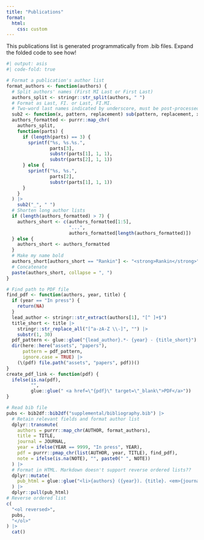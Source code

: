```yaml
---
title: "Publications"
format:
  html: 
    css: custom
---
```


This publications list is generated programmatically from .bib files. Expand the folded code to see how!

```r
#| output: asis
#| code-fold: true

# Format a publication's author list
format_authors <- function(authors) {
  # Split authors' names (First MI Last or First Last)
  authors_split <- stringr::str_split(authors, " ")
  # Format as Last, FI. or Last, FI.MI.
  # Two-word last names indicated by underscore, must be post-processed
  sub2 <- function(x, pattern, replacement) sub(pattern, replacement, x)
  authors_formatted <- purrr::map_chr(
    authors_split,
    function(parts) {
      if (length(parts) == 3) {
        sprintf("%s, %s.%s.", 
                parts[3], 
                substr(parts[1], 1, 1), 
                substr(parts[2], 1, 1))
      } else {
        sprintf("%s, %s.", 
                parts[2], 
                substr(parts[1], 1, 1))
      }
    }
  ) |>
    sub2("_", " ")
  # Shorten long author lists
  if (length(authors_formatted) > 7) {
    authors_short <- c(authors_formatted[1:5], 
                       "...", 
                       authors_formatted[length(authors_formatted)])
  } else {
    authors_short <- authors_formatted
  }
  # Make my name bold
  authors_short[authors_short == "Rankin"] <- "<strong>Rankin</strong>"
  # Concatenate
  paste(authors_short, collapse = ", ")
}

# Find path to PDF file
find_pdf <- function(authors, year, title) {
  if (year == "In press") {
    return(NA)
  }
  lead_author <- stringr::str_extract(authors[1], "[^ ]+$")
  title_short <- title |>
    stringr::str_replace_all("[^a-zA-Z \\-]", "") |>
    substr(1, 30)
  pdf_pattern <- glue::glue("{lead_author}.*- {year} - {title_short}")
  dir(here::here("assets", "papers"), 
      pattern = pdf_pattern,
      ignore.case = TRUE) |>
    (\(pdf) file.path("assets", "papers", pdf))()
}
create_pdf_link <- function(pdf) {
  ifelse(is.na(pdf), 
         "", 
         glue::glue(" <a href=\"{pdf}\" target=\"_blank\">PDF</a>"))
}

# Read bib file
pubs <- bib2df::bib2df("supplemental/bibliography.bib") |>
  # Retain relevant fields and format author list
  dplyr::transmute(
    authors = purrr::map_chr(AUTHOR, format_authors),
    title = TITLE,
    journal = JOURNAL,
    year = ifelse(YEAR == 9999, "In press", YEAR),
    pdf = purrr::pmap_chr(list(AUTHOR, year, TITLE), find_pdf),
    note = ifelse(is.na(NOTE), "", paste0(" ", NOTE))
  ) |>
  # Format in HTML. Markdown doesn't support reverse ordered lists??
  dplyr::mutate(
    pub_html = glue::glue("<li>{authors} ({year}). {title}. <em>{journal}</em>.{note}{create_pdf_link(pdf)}</li>")
  ) |>
  dplyr::pull(pub_html)
# Reverse ordered list
c(
  "<ol reversed>",
  pubs,
  "</ol>"
) |>
  cat()
```
